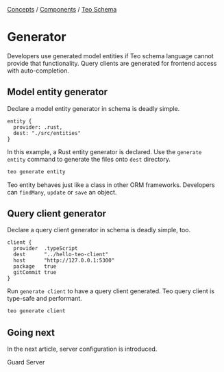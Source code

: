 
<div className="breadcrumbs">
  <span className="breadcrumb">
    <a href="/docs/concepts">Concepts</a>
  </span>
  <span> / </span>
  <span className="breadcrumb">
    <a href="/docs/concepts/components">Components</a>
  </span>
  <span> / </span>
  <span className="breadcrumb">
    <a href="/docs/concepts/components/teo-schema">Teo Schema</a>
  </span>
</div>

# Generator

Developers use generated model entities if Teo schema language cannot provide
that functionality. Query clients are generated for frontend access with
auto-completion.

## Model entity generator

Declare a model entity generator in schema is deadly simple.

```teo showLineNumbers
entity {
  provider: .rust,
  dest: "./src/entities"
}
```

In this example, a Rust entity generator is declared. Use the `generate entity`
command to generate the files onto `dest` directory.

```sh
teo generate entity
```

Teo entity behaves just like a class in other ORM frameworks. Developers can
`findMany`, `update` or `save` an object.

## Query client generator

Declare a query client generator in schema is deadly simple, too.

```teo showLineNumbers
client {
  provider  .typeScript
  dest      "../hello-teo-client"
  host      "http://127.0.0.1:5300"
  package   true
  gitCommit true
}
```

Run `generate client` to have a query client generated. Teo query client is
type-safe and performant.

```sh
teo generate client
```

## Going next

In the next article, server configuration is introduced.

<PrevNext>
  <PrevArticle href="/docs/concepts/components/teo-schema/guard">Guard</PrevArticle>
  <NextArticle href="/docs/concepts/components/teo-schema/server">Server</NextArticle>
</PrevNext>
